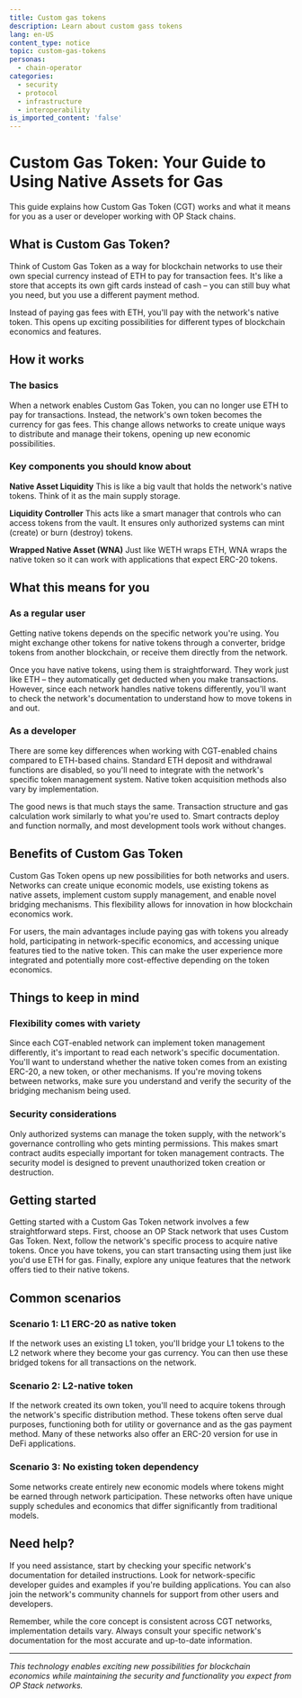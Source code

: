 ```yaml
---
title: Custom gas tokens
description: Learn about custom gass tokens
lang: en-US
content_type: notice
topic: custom-gas-tokens
personas:
  - chain-operator
categories:
  - security
  - protocol
  - infrastructure
  - interoperability
is_imported_content: 'false'
---
```


# Custom Gas Token: Your Guide to Using Native Assets for Gas

This guide explains how Custom Gas Token (CGT) works and what it means for you as a user or developer working with OP Stack chains.

## What is Custom Gas Token?

Think of Custom Gas Token as a way for blockchain networks to use their own special currency instead of ETH to pay for transaction fees. It's like a store that accepts its own gift cards instead of cash – you can still buy what you need, but you use a different payment method.

Instead of paying gas fees with ETH, you'll pay with the network's native token. This opens up exciting possibilities for different types of blockchain economics and features.

## How it works

### The basics

When a network enables Custom Gas Token, you can no longer use ETH to pay for transactions. Instead, the network's own token becomes the currency for gas fees. This change allows networks to create unique ways to distribute and manage their tokens, opening up new economic possibilities.

### Key components you should know about

**Native Asset Liquidity**
This is like a big vault that holds the network's native tokens. Think of it as the main supply storage.

**Liquidity Controller**
This acts like a smart manager that controls who can access tokens from the vault. It ensures only authorized systems can mint (create) or burn (destroy) tokens.

**Wrapped Native Asset (WNA)**
Just like WETH wraps ETH, WNA wraps the native token so it can work with applications that expect ERC-20 tokens.

## What this means for you

### As a regular user

Getting native tokens depends on the specific network you're using. You might exchange other tokens for native tokens through a converter, bridge tokens from another blockchain, or receive them directly from the network.

Once you have native tokens, using them is straightforward. They work just like ETH – they automatically get deducted when you make transactions. However, since each network handles native tokens differently, you'll want to check the network's documentation to understand how to move tokens in and out.

### As a developer

There are some key differences when working with CGT-enabled chains compared to ETH-based chains. Standard ETH deposit and withdrawal functions are disabled, so you'll need to integrate with the network's specific token management system. Native token acquisition methods also vary by implementation.

The good news is that much stays the same. Transaction structure and gas calculation work similarly to what you're used to. Smart contracts deploy and function normally, and most development tools work without changes.

## Benefits of Custom Gas Token

Custom Gas Token opens up new possibilities for both networks and users. Networks can create unique economic models, use existing tokens as native assets, implement custom supply management, and enable novel bridging mechanisms. This flexibility allows for innovation in how blockchain economics work.

For users, the main advantages include paying gas with tokens you already hold, participating in network-specific economics, and accessing unique features tied to the native token. This can make the user experience more integrated and potentially more cost-effective depending on the token economics.

## Things to keep in mind

### Flexibility comes with variety

Since each CGT-enabled network can implement token management differently, it's important to read each network's specific documentation. You'll want to understand whether the native token comes from an existing ERC-20, a new token, or other mechanisms. If you're moving tokens between networks, make sure you understand and verify the security of the bridging mechanism being used.

### Security considerations

Only authorized systems can manage the token supply, with the network's governance controlling who gets minting permissions. This makes smart contract audits especially important for token management contracts. The security model is designed to prevent unauthorized token creation or destruction.

## Getting started

Getting started with a Custom Gas Token network involves a few straightforward steps. First, choose an OP Stack network that uses Custom Gas Token. Next, follow the network's specific process to acquire native tokens. Once you have tokens, you can start transacting using them just like you'd use ETH for gas. Finally, explore any unique features that the network offers tied to their native tokens.

## Common scenarios

### Scenario 1: L1 ERC-20 as native token

If the network uses an existing L1 token, you'll bridge your L1 tokens to the L2 network where they become your gas currency. You can then use these bridged tokens for all transactions on the network.

### Scenario 2: L2-native token

If the network created its own token, you'll need to acquire tokens through the network's specific distribution method. These tokens often serve dual purposes, functioning both for utility or governance and as the gas payment method. Many of these networks also offer an ERC-20 version for use in DeFi applications.

### Scenario 3: No existing token dependency

Some networks create entirely new economic models where tokens might be earned through network participation. These networks often have unique supply schedules and economics that differ significantly from traditional models.

## Need help?

If you need assistance, start by checking your specific network's documentation for detailed instructions. Look for network-specific developer guides and examples if you're building applications. You can also join the network's community channels for support from other users and developers.

Remember, while the core concept is consistent across CGT networks, implementation details vary. Always consult your specific network's documentation for the most accurate and up-to-date information.

***

*This technology enables exciting new possibilities for blockchain economics while maintaining the security and functionality you expect from OP Stack networks.*
